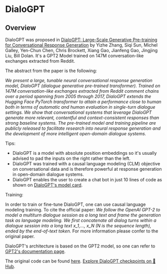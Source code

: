 <!--Copyright 2020 The HuggingFace Team. All rights reserved.

Licensed under the Apache License, Version 2.0 (the "License"); you may not use this file except in compliance with
the License. You may obtain a copy of the License at

http://www.apache.org/licenses/LICENSE-2.0

Unless required by applicable law or agreed to in writing, software distributed under the License is distributed on
an "AS IS" BASIS, WITHOUT WARRANTIES OR CONDITIONS OF ANY KIND, either express or implied. See the License for the
specific language governing permissions and limitations under the License.
-->

# DialoGPT

## Overview

DialoGPT was proposed in [DialoGPT: Large-Scale Generative Pre-training for Conversational Response Generation](https://arxiv.org/abs/1911.00536) by Yizhe Zhang, Siqi Sun, Michel Galley, Yen-Chun Chen, Chris Brockett, Xiang Gao,
Jianfeng Gao, Jingjing Liu, Bill Dolan. It's a GPT2 Model trained on 147M conversation-like exchanges extracted from
Reddit.

The abstract from the paper is the following:

*We present a large, tunable neural conversational response generation model, DialoGPT (dialogue generative pre-trained
transformer). Trained on 147M conversation-like exchanges extracted from Reddit comment chains over a period spanning
from 2005 through 2017, DialoGPT extends the Hugging Face PyTorch transformer to attain a performance close to human
both in terms of automatic and human evaluation in single-turn dialogue settings. We show that conversational systems
that leverage DialoGPT generate more relevant, contentful and context-consistent responses than strong baseline
systems. The pre-trained model and training pipeline are publicly released to facilitate research into neural response
generation and the development of more intelligent open-domain dialogue systems.*

Tips:

- DialoGPT is a model with absolute position embeddings so it's usually advised to pad the inputs on the right rather
  than the left.
- DialoGPT was trained with a causal language modeling (CLM) objective on conversational data and is therefore powerful
  at response generation in open-domain dialogue systems.
- DialoGPT enables the user to create a chat bot in just 10 lines of code as shown on [DialoGPT's model card](https://huggingface.co/microsoft/DialoGPT-medium).

Training:

In order to train or fine-tune DialoGPT, one can use causal language modeling training. To cite the official paper: *We
follow the OpenAI GPT-2 to model a multiturn dialogue session as a long text and frame the generation task as language
modeling. We first concatenate all dialog turns within a dialogue session into a long text x_1,..., x_N (N is the
sequence length), ended by the end-of-text token.* For more information please confer to the original paper.


DialoGPT's architecture is based on the GPT2 model, so one can refer to [GPT2's documentation page](gpt2).

The original code can be found [here](https://github.com/microsoft/DialoGPT).
[Explore DialoGPT checkpoints on 🤗 Hub](https://huggingface.co/models?sort=downloads&search=DialoGPT).